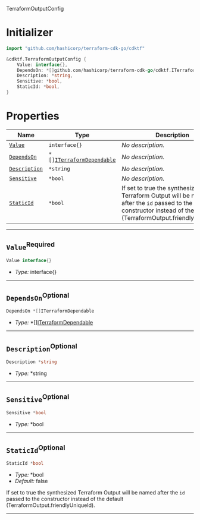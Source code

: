  TerraformOutputConfig <a name="TerraformOutputConfig" id="cdktf.TerraformOutputConfig"></a>

# Initializer <a name="Initializer" id="cdktf.TerraformOutputConfig.Initializer"></a>

```go
import "github.com/hashicorp/terraform-cdk-go/cdktf"

&cdktf.TerraformOutputConfig {
	Value: interface{},
	DependsOn: *[]github.com/hashicorp/terraform-cdk-go/cdktf.ITerraformDependable,
	Description: *string,
	Sensitive: *bool,
	StaticId: *bool,
}
```

# Properties <a name="Properties" id="Properties"></a>

| **Name** | **Type** | **Description** |
| --- | --- | --- |
| <code><a href="#cdktf.TerraformOutputConfig.property.value">Value</a></code> | <code>interface{}</code> | *No description.* |
| <code><a href="#cdktf.TerraformOutputConfig.property.dependsOn">DependsOn</a></code> | <code>*[]<a href="#cdktf.ITerraformDependable">ITerraformDependable</a></code> | *No description.* |
| <code><a href="#cdktf.TerraformOutputConfig.property.description">Description</a></code> | <code>*string</code> | *No description.* |
| <code><a href="#cdktf.TerraformOutputConfig.property.sensitive">Sensitive</a></code> | <code>*bool</code> | *No description.* |
| <code><a href="#cdktf.TerraformOutputConfig.property.staticId">StaticId</a></code> | <code>*bool</code> | If set to true the synthesized Terraform Output will be named after the `id` passed to the constructor instead of the default (TerraformOutput.friendlyUniqueId). |

---

## `Value`<sup>Required</sup> <a name="Value" id="cdktf.TerraformOutputConfig.property.value"></a>

```go
Value interface{}
```

- *Type:* interface{}

---

## `DependsOn`<sup>Optional</sup> <a name="DependsOn" id="cdktf.TerraformOutputConfig.property.dependsOn"></a>

```go
DependsOn *[]ITerraformDependable
```

- *Type:* *[]<a href="#cdktf.ITerraformDependable">ITerraformDependable</a>

---

## `Description`<sup>Optional</sup> <a name="Description" id="cdktf.TerraformOutputConfig.property.description"></a>

```go
Description *string
```

- *Type:* *string

---

## `Sensitive`<sup>Optional</sup> <a name="Sensitive" id="cdktf.TerraformOutputConfig.property.sensitive"></a>

```go
Sensitive *bool
```

- *Type:* *bool

---

## `StaticId`<sup>Optional</sup> <a name="StaticId" id="cdktf.TerraformOutputConfig.property.staticId"></a>

```go
StaticId *bool
```

- *Type:* *bool
- *Default:* false

If set to true the synthesized Terraform Output will be named after the `id` passed to the constructor instead of the default (TerraformOutput.friendlyUniqueId).

---
